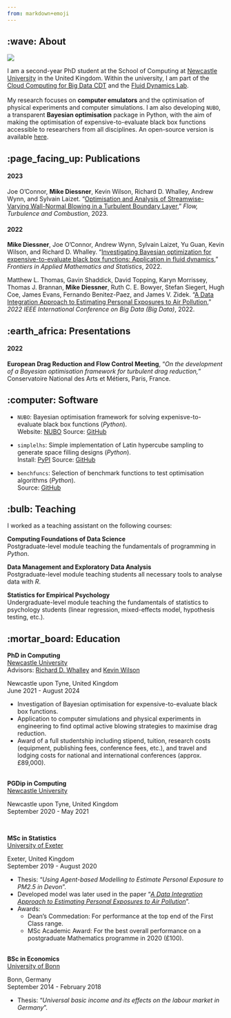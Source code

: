 ```yaml
---
from: markdown+emoji
---
```

## :wave: About
::: {layout-ncol=2}
![](profile.jpg)

I am a second-year PhD student at the School of Computing at [Newcastle University](https://www.ncl.ac.uk) in the United Kingdom. Within the university, I am part of the [Cloud Computing for Big Data CDT](https://www.ncl.ac.uk/bigdata/) and the [Fluid Dynamics Lab](https://www.experimental-fluid-dynamics.com). \
\
My research focuses on **computer emulators** and the optimisation of physical experiments and computer simulations. I am also developing `NUBO`, a transparent **Bayesian optimisation** package in Python, with the aim of making the optimisation of expensive-to-evaluate black box functions accessible to researchers from all disciplines. An open-source version is available [here](https://mikediessner.github.io/nubo).
:::


## :page_facing_up: Publications

#### 2023

Joe O’Connor, **Mike Diessner**, Kevin Wilson, Richard D. Whalley, Andrew Wynn, and Sylvain Laizet. "[Optimisation and Analysis of Streamwise-Varying Wall-Normal Blowing in a Turbulent Boundary Layer](https://link.springer.com/article/10.1007/s10494-023-00408-3)," _Flow, Turbulence and Combustion_, 2023.

#### 2022

**Mike Diessner**, Joe O'Connor, Andrew Wynn, Sylvain Laizet, Yu Guan, Kevin Wilson, and Richard D. Whalley. "[Investigating Bayesian optimization for expensive-to-evaluate black box functions: Application in fluid dynamics](https://www.frontiersin.org/articles/10.3389/fams.2022.1076296/full)," _Frontiers in Applied Mathematics and Statistics_, 2022.

Matthew L. Thomas, Gavin Shaddick, David Topping, Karyn Morrissey, Thomas J. Brannan, **Mike Diessner**, Ruth C. E. Bowyer, Stefan Siegert, Hugh Coe, James Evans, Fernando Benitez-Paez, and James V. Zidek. "[A Data Integration Approach to Estimating Personal Exposures to Air Pollution](https://ieeexplore.ieee.org/abstract/document/10020701)," _2022 IEEE International Conference on Big Data (Big Data)_, 2022.


## :earth_africa: Presentations

#### 2022

**European Drag Reduction and Flow Control Meeting**, "*On the development of a Bayesian optimisation framework for turbulent drag reduction,*" Conservatoire National des Arts et Métiers, Paris, France.


## :computer: Software

- `NUBO`: Bayesian optimisation framework for solving expenisve-to-evaluate black box functions (*Python*).  
  Website: [NUBO](https://mikediessner.github.io/nubo) Source: [GitHub](https://github.com/mikediessner/nubo)

- `simplelhs`: Simple implementation of Latin hypercube sampling to generate space filling designs (*Python*).  
  Install: [PyPI](https://pypi.org/project/simplelhs/) Source: [GitHub](https://github.com/mikediessner/simplelhs)

- `benchfuncs`: Selection of benchmark functions to test optimisation algorithms (*Python*).  
  Source: [GitHub](https://github.com/mikediessner/benchfuncs)

  
## :bulb: Teaching

I worked as a teaching assistant on the following courses:  

**Computing Foundations of Data Science**  
Postgraduate-level module teaching the fundamentals of programming in *Python*.  

**Data Management and Exploratory Data Analysis**  
Postgraduate-level module teaching students all necessary tools to analyse data with *R*.  

**Statistics for Empirical Psychology**  
Undergraduate-level module teaching the fundamentals of statistics to psychology students (linear regression, mixed-effects model, hypothesis testing, etc.).  

## :mortar_board: Education

::: {.d-flex .justify-content-between}
::: {}
**PhD in Computing**  
[Newcastle University](https://www.ncl.ac.uk)  
Advisors: [Richard D. Whalley](https://www.ncl.ac.uk/engineering/staff/profile/richardwhalley.html) and [Kevin Wilson](https://www.ncl.ac.uk/maths-physics/people/profile/kevinwilson.html)  
:::
::: {.text-end}
Newcastle upon Tyne, United Kingdom  
June 2021 - August 2024  
:::
:::
- Investigation of Bayesian optimisation for expensive-to-evaluate black box functions.
- Application to computer simulations and physical experiments in engineering to find optimal active blowing strategies to maximise drag reduction.
- Award of a full studentship including stipend, tuition, research costs (equipment, publishing fees, conference fees, etc.), and travel and lodging costs for national and international conferences (approx. £89,000).  
\

::: {.d-flex .justify-content-between}
::: {}
**PGDip in Computing**  
[Newcastle University](https://www.ncl.ac.uk)  
:::
::: {.text-end}
Newcastle upon Tyne, United Kingdom  
September 2020 - May 2021  
:::
:::
\

::: {.d-flex .justify-content-between}
::: {}
**MSc in Statistics**  
[University of Exeter](https://www.exeter.ac.uk)  
:::
::: {.text-end}
Exeter, United Kingdom  
September 2019 - August 2020  
:::
:::
- Thesis: "*Using Agent-based Modelling to Estimate Personal Exposure to PM2.5 in Devon*".
- Developed model was later used in the paper "[*A Data Integration Approach to Estimating Personal Exposures to Air Pollution*](https://ieeexplore.ieee.org/abstract/document/10020701)".
- Awards:
  - Dean's Commedation: For performance at the top end of the First Class range.
  - MSc Academic Award: For the best overall performance on a postgraduate Mathematics programme in 2020 (£100).  
\

::: {.d-flex .justify-content-between}
::: {}
**BSc in Economics**  
[University of Bonn](https://www.uni-bonn.de/en/home?set_language=en)  
:::
::: {.text-end}
Bonn, Germany  
September 2014 - February 2018  
:::
:::
- Thesis: "*Universal basic income and its effects on the labour market in Germany*".  
